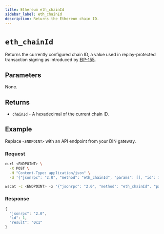 ```yaml
---
title: Ethereum eth_chainId
sidebar_label: eth_chainId
description: Returns the Ethereum chain ID.
---
```



# `eth_chainId`


Returns the currently configured chain ID, a value used in replay-protected transaction signing as introduced
by [EIP-155](https://eips.ethereum.org/EIPS/eip-155). 

## Parameters

None.

## Returns

- `chainId` - A hexadecimal of the current chain ID.

## Example

Replace `<ENDPOINT>` with an API endpoint from your DIN gateway.

### Request


<Tabs>
  <TabItem value="curl">

```bash
curl <ENDPOINT> \
  -X POST \
  -H "Content-Type: application/json" \
  -d '{"jsonrpc": "2.0", "method": "eth_chainId", "params": [], "id": 1}'
```

  </TabItem>
  <TabItem value="WSS">

```bash
wscat -c <ENDPOINT> -x '{"jsonrpc": "2.0", "method": "eth_chainId", "params": [], "id": 1}'
```

  </TabItem>
</Tabs>

### Response


<Tabs>
  <TabItem value="JSON">

```js
{
  "jsonrpc": "2.0",
  "id": 1,
  "result": "0x1"
}
```

  </TabItem>
</Tabs>
